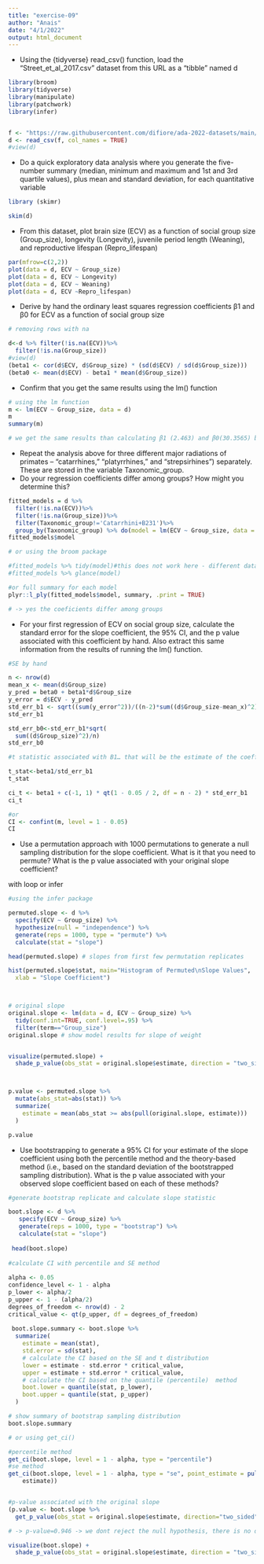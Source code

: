 ```yaml
---
title: "exercise-09"
author: "Anais"
date: "4/1/2022"
output: html_document
---
```



* Using the {tidyverse} read_csv() function, load the “Street_et_al_2017.csv” dataset from this URL as a “tibble” named d

```r
library(broom)
library(tidyverse)
library(manipulate)
library(patchwork)
library(infer)


f <- "https://raw.githubusercontent.com/difiore/ada-2022-datasets/main/Street_et_al_2017.csv"
d <- read_csv(f, col_names = TRUE)
#view(d)

```

* Do a quick exploratory data analysis where you generate the five-number summary (median, minimum and maximum and 1st and 3rd quartile values), plus mean and standard deviation, for each quantitative variable

```r

library (skimr)

skim(d)

```

* From this dataset, plot brain size (ECV) as a function of social group size (Group_size), longevity (Longevity), juvenile period length (Weaning), and reproductive lifespan (Repro_lifespan)

```r
par(mfrow=c(2,2))
plot(data = d, ECV ~ Group_size)
plot(data = d, ECV ~ Longevity)
plot(data = d, ECV ~ Weaning)
plot(data = d, ECV ~Repro_lifespan)

```

* Derive by hand the ordinary least squares regression coefficients β1 and β0 for ECV as a function of social group size

```r
# removing rows with na

d<-d %>% filter(!is.na(ECV))%>%
  filter(!is.na(Group_size))
#view(d)
(beta1 <- cor(d$ECV, d$Group_size) * (sd(d$ECV) / sd(d$Group_size)))
(beta0 <- mean(d$ECV) - beta1 * mean(d$Group_size))

```

* Confirm that you get the same results using the lm() function

```r


# using the lm function
m <- lm(ECV ~ Group_size, data = d)
m
summary(m)

# we get the same results than calculating β1 (2.463) and β0(30.3565) by hand.

```

* Repeat the analysis above for three different major radiations of primates – “catarrhines,” “platyrrhines,” and “strepsirhines”) separately. These are stored in the variable Taxonomic_group.
* Do your regression coefficients differ among groups? How might you determine this?

```r

fitted_models = d %>% 
  filter(!is.na(ECV))%>%
  filter(!is.na(Group_size))%>%
  filter(Taxonomic_group!='Catarrhini+B231')%>%
  group_by(Taxonomic_group) %>% do(model = lm(ECV ~ Group_size, data =.))
fitted_models$model

# or using the broom package

#fitted_models %>% tidy(model)#this does not work here - different data frame
#fitted_models %>% glance(model)

#or full summary for each model
plyr::l_ply(fitted_models$model, summary, .print = TRUE)

# -> yes the coeficients differ among groups

```
* For your first regression of ECV on social group size, calculate the standard error for the slope coefficient, the 95% CI, and the p value associated with this coefficient by hand. Also extract this same information from the results of running the lm() function.

```r

#SE by hand

n <- nrow(d)
mean_x <- mean(d$Group_size)
y_pred = beta0 + beta1*d$Group_size
y_error = d$ECV - y_pred
std_err_b1 <- sqrt((sum(y_error^2))/((n-2)*sum((d$Group_size-mean_x)^2)))
std_err_b1

std_err_b0<-std_err_b1*sqrt(
  sum((d$Group_size)^2)/n)
std_err_b0

#t statistic associated with B1… that will be the estimate of the coefficient divided by the standard error of the estimate in the coefficient: B1/(SE of B1)

t_stat<-beta1/std_err_b1
t_stat

ci_t <- beta1 + c(-1, 1) * qt(1 - 0.05 / 2, df = n - 2) * std_err_b1
ci_t

#or 
CI <- confint(m, level = 1 - 0.05)
CI
```



* Use a permutation approach with 1000 permutations to generate a null sampling distribution for the slope coefficient. What is it that you need to permute? What is the p value associated with your original slope coefficient?

with loop or infer

```r

#using the infer package

permuted.slope <- d %>%
  specify(ECV ~ Group_size) %>%
  hypothesize(null = "independence") %>%
  generate(reps = 1000, type = "permute") %>%
  calculate(stat = "slope")

head(permuted.slope) # slopes from first few permutation replicates

hist(permuted.slope$stat, main="Histogram of Permuted\nSlope Values",
  xlab = "Slope Coefficient")



# original slope
original.slope <- lm(data = d, ECV ~ Group_size) %>%
  tidy(conf.int=TRUE, conf.level=.95) %>%
  filter(term=="Group_size")
original.slope # show model results for slope of weight


visualize(permuted.slope) +
  shade_p_value(obs_stat = original.slope$estimate, direction = "two_sided")



p.value <- permuted.slope %>% 
  mutate(abs_stat=abs(stat)) %>%
  summarize(
    estimate = mean(abs_stat >= abs(pull(original.slope, estimate)))
  )

p.value


```


* Use bootstrapping to generate a 95% CI for your estimate of the slope coefficient using both the percentile method and the theory-based method (i.e., based on the standard deviation of the bootstrapped sampling distribution). What is the p value associated with your observed slope coefficient based on each of these methods?


```r

#generate bootstrap replicate and calculate slope statistic

boot.slope <- d %>%
   specify(ECV ~ Group_size) %>%
   generate(reps = 1000, type = "bootstrap") %>%
   calculate(stat = "slope")
 
 head(boot.slope) 
 
#calculate CI with percentile and SE method
 
alpha <- 0.05
confidence_level <- 1 - alpha
p_lower <- alpha/2
p_upper <- 1 - (alpha/2)
degrees_of_freedom <- nrow(d) - 2
critical_value <- qt(p_upper, df = degrees_of_freedom)
 
 boot.slope.summary <- boot.slope %>%
  summarize(
    estimate = mean(stat),
    std.error = sd(stat),
    # calculate the CI based on the SE and t distribution
    lower = estimate - std.error * critical_value,
    upper = estimate + std.error * critical_value,
    # calculate the CI based on the quantile (percentile)  method
    boot.lower = quantile(stat, p_lower),
    boot.upper = quantile(stat, p_upper)
  )

# show summary of bootstrap sampling distribution
boot.slope.summary

# or using get_ci()

#percentile method
get_ci(boot.slope, level = 1 - alpha, type = "percentile")
#se method
get_ci(boot.slope, level = 1 - alpha, type = "se", point_estimate = pull(boot.slope.summary,
    estimate))


#p-value associated with the original slope
(p.value <- boot.slope %>%
  get_p_value(obs_stat = original.slope$estimate, direction="two_sided"))

# -> p-value=0.946 -> we dont reject the null hypothesis, there is no diference between the original and boostrap slope

visualize(boot.slope) +
  shade_p_value(obs_stat = original.slope$estimate, direction = "two_sided")

```






